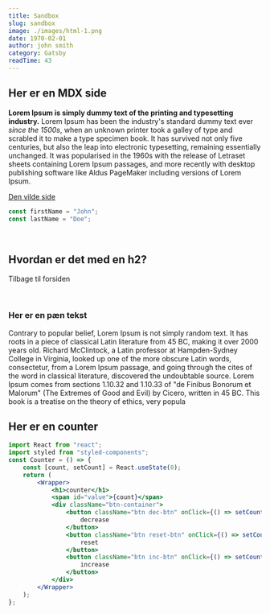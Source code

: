 ```yaml
---
title: Sandbox
slug: sandbox
image: ./images/html-1.png
date: 1970-02-01
author: john smith
category: Gatsby
readTime: 43
---
```




<section className= 'mdx-page'>

# Her er en MDX side

**Lorem Ipsum is simply dummy text of the printing and typesetting industry.** Lorem Ipsum has been the industry's standard dummy text ever _since the 1500s_, when an unknown printer took a galley of type and scrabled it to make a type specimen book. It has survived not only five centuries, but also the leap into electronic typesetting, remaining essentially unchanged. It was popularised in the 1960s with the release of Letraset sheets containing Lorem Ipsum passages, and more recently with desktop publishing software like Aldus PageMaker including versions of Lorem Ipsum.

[Den vilde side](https://www.google.com)

<div className= "code">

```js
const firstName = "John";
const lastName = "Doe";
```

</div>

<p><br /></p>

## Hvordan er det med en h2?

<Link to="/" className="btn btn-center">
	Tilbage til forsiden
</Link>

<p><br /></p>

<div className= "nice-text">

<h3>Her er en pæn tekst</h3>
<FiInfo className="nice-text-icon" />
Contrary to popular belief, Lorem Ipsum is not simply random text. It has roots
in a piece of classical Latin literature from 45 BC, making it over 2000 years
old. Richard McClintock, a Latin professor at Hampden-Sydney College in
Virginia, looked up one of the more obscure Latin words, consectetur, from a
Lorem Ipsum passage, and going through the cites of the word in classical
literature, discovered the undoubtable source. Lorem Ipsum comes from sections
1.10.32 and 1.10.33 of "de Finibus Bonorum et Malorum" (The Extremes of Good and
Evil) by Cicero, written in 45 BC. This book is a treatise on the theory of
ethics, very popula

</div>

<h2 className="margin-top">Her er en counter</h2>

<Counter />

```jsx
import React from "react";
import styled from "styled-components";
const Counter = () => {
	const [count, setCount] = React.useState(0);
	return (
		<Wrapper>
			<h1>counter</h1>
			<span id="value">{count}</span>
			<div className="btn-container">
				<button className="btn dec-btn" onClick={() => setCount(count - 1)}>
					decrease
				</button>
				<button className="btn reset-btn" onClick={() => setCount(0)}>
					reset
				</button>
				<button className="btn inc-btn" onClick={() => setCount(count + 1)}>
					increase
				</button>
			</div>
		</Wrapper>
	);
};
```

<LikeButton />

 </section>
